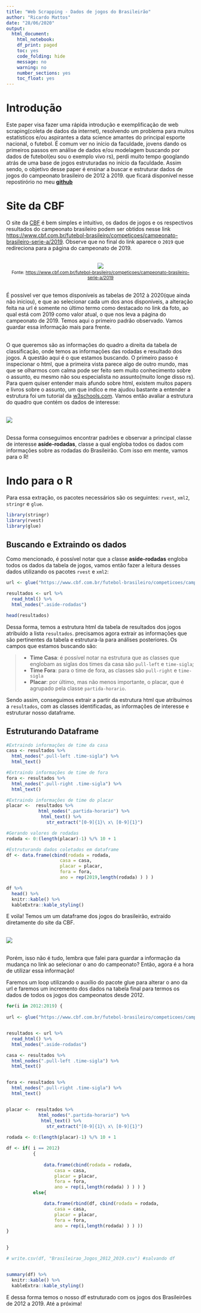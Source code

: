 ```yaml
---
title: "Web Scrapping - Dados de jogos do Brasileirão"
author: "Ricardo Mattos"
date: "28/06/2020"
output:
  html_document:
    html_notebook:
    df_print: paged
    toc: yes
    code_folding: hide
    message: no
    warning: no
    number_sections: yes
    toc_float: yes
---
```


# Introdução


Este paper visa fazer uma rápida introdução e exemplificação de web scraping(coleta de dados da internet), resolvendo um problema para muitos estatísticos e/ou aspirantes a data science amantes do principal esporte nacional, o futebol. É comum ver no início da faculdade, jovens dando os primeiros passos em análise de dados e/ou modelagem buscando por dados de futebol(eu sou o exemplo vivo rs), perdi muito tempo googlando atrás de uma base de jogos estruturadas no início da faculdade. Assim sendo, o objetivo desse paper é ensinar a buscar e estruturar dados de jogos do campeonato brasileiro de 2012 à 2019. que ficará disponível nesse repostirório no meu **[github](https://github.com/ricardomattos05/Scraping_Brasileirao)**

# Site da CBF

O site da [CBF](https://www.cbf.com.br) é bem simples e intuitivo, os dados de jogos e os respectivos resultados do campeonato brasileiro podem ser obtidos nesse link <https://www.cbf.com.br/futebol-brasileiro/competicoes/campeonato-brasileiro-serie-a/2019>. Observe que no final do link aparece o `2019` que redireciona para a página do campeonato de 2019. 

<center>
<br>![](Imgs/site_CBF_bra2019.png)
<small></br>Fonte: <https://www.cbf.com.br/futebol-brasileiro/competicoes/campeonato-brasileiro-serie-a/2019></small>
</br>
</center>

<br>
É possível ver que temos disponíveis as tabelas de 2012 à 2020(que ainda não iniciou), e que ao selecionar cada um dos anos disponíveis, a alteração feita na url é somente no último termo como destacado no link da foto, ao qual está com 2019 como valor atual, o que nos leva a página do campeonato de 2019. Temos aqui o primeiro padrão observado. Vamos guardar essa informação mais para frente.
</br>

<br>
O que queremos são as informações do quadro a direita da tabela de classificação, onde temos as informações das rodadas e resultado dos jogos. A questão aqui é o que estamos buscando. O primeiro passo é inspecionar o html, que a primeira vista parece algo de outro mundo, mas que se olharmos com calma pode ser feito sem muito conhecimento sobre o assunto, eu mesmo não sou especialista no assunto(muito longe disso rs). Para quem quiser entender mais afundo sobre html, existem muitos papers e livros sobre o assunto, um que indico e me ajudou bastante a entender a estrutura foi um tutorial da [w3schools.com](https://www.w3schools.com/html/html_intro.asp). Vamos então avaliar a estrutura do quadro que contém os dados de interesse:
</br>

<br>![](https://www.fulljoin.com.br/images/html_scraping.gif)</br>

<br>
Dessa forma conseguimos encontrar padrões e observar a principal classe de interesse **aside-rodadas**, classe a qual engloba todos os dados com informações sobre as rodadas do Brasileirão. Com isso em mente, vamos para o R!
</br>

# Indo para o R

Para essa extração, os pacotes necessários são os seguintes: `rvest`, `xml2`, `stringr` e `glue`.

```r
library(stringr)
library(rvest)
library(glue)

```


<!-- Lembra do termo `2019` que mencionei? Agora é hora de utilizar essa informação. Como destacado esse termo se altera para cada ano do campeonato selecionado, então precisaremos fazer um loop para consultar todos os anos de interesse(2012-2019). -->
## Buscando e Extraindo os dados

Como mencionado, é possível notar que a classe **aside-rodadas** engloba todos os dados da tabela de jogos, vamos então fazer a leitura desses dados utilizando os pacotes `rvest` e `xml2`:

```r
url <- glue("https://www.cbf.com.br/futebol-brasileiro/competicoes/campeonato-brasileiro-serie-a/2019")

resultados <- url %>% 
  read_html() %>% 
  html_nodes(".aside-rodadas")

head(resultados)
```

Dessa forma, temos a estrutura html da tabela de resultados dos jogos atribuído a lista `resultados`. precisamos agora extrair as informações que são pertinentes da tabela e estrutura-la para análises posteriores. Os campos que estamos buscando são:

> * **Time Casa**: é possível notar na estrutura que as classes que englobam as siglas dos times da casa são `pull-left` e `time-sigla`; 
> * **Time Fora**: para o time de fora, as classes são `pull-right` e `time-sigla`
> * **Placar**: por último, mas não menos importante, o placar, que é agrupado pela classe `partida-horario`.

Sendo assim, conseguimos extrair a partir da estrutura html que atribuímos a `resultados`, com as classes identificadas, as informações de interesse e estruturar nosso dataframe.

## Estruturando Dataframe
```r

#Extraindo informações de time da casa
casa <- resultados %>% 
  html_nodes(".pull-left .time-sigla") %>% 
  html_text()

#Extraindo informações de time de fora
fora <- resultados %>% 
  html_nodes(".pull-right .time-sigla") %>% 
  html_text()

#Extraindo informações de time do placar
placar <-  resultados %>% 
            html_nodes(".partida-horario") %>%
             html_text() %>%
               str_extract("[0-9]{1}\ x\ [0-9]{1}")

#Gerando valores de rodadas    
rodada <- 0:(length(placar)-1) %/% 10 + 1

#Estruturando dados coletados em dataframe
df <- data.frame(cbind(rodada = rodada,
                    casa = casa,
                    placar = placar,
                    fora = fora,
                    ano = rep(2019,length(rodada) ) ) )

df %>% 
  head() %>%
  knitr::kable() %>% 
  kableExtra::kable_styling() 


```


E voìla! Temos um um dataframe dos jogos do brasileirão, extraído diretamente do site da CBF.

<br>![](https://media.tenor.com/images/e51f4b0cfdef4203774fff000f98b818/tenor.gif)</br>


<br> Porém, isso não é tudo, lembra que falei para guardar a informação da mudança no link ao selecionar o ano do campeonato? Então, agora é a hora de utilizar essa informação! </br>

Faremos um loop utilizando o auxílio do pacote glue para alterar o ano da url e faremos um incremento dos dados na tabela final para termos os dados de todos os jogos dos campeonatos desde 2012.


```r

for(i in 2012:2019) {
  
url <- glue("https://www.cbf.com.br/futebol-brasileiro/competicoes/campeonato-brasileiro-serie-a/{i}")


resultados <- url %>% 
  read_html() %>% 
  html_nodes(".aside-rodadas")

casa <- resultados %>% 
  html_nodes(".pull-left .time-sigla") %>% 
  html_text()


fora <- resultados %>% 
  html_nodes(".pull-right .time-sigla") %>% 
  html_text()


placar <-  resultados %>% 
            html_nodes(".partida-horario") %>%
             html_text() %>%
               str_extract("[0-9]{1}\ x\ [0-9]{1}")
    
rodada <- 0:(length(placar)-1) %/% 10 + 1

df <- if( i == 2012)
          { 
       
              data.frame(cbind(rodada = rodada,
                  casa = casa,
                  placar = placar,
                  fora = fora,
                  ano = rep(i,length(rodada) ) ) ) }
          else{

              data.frame(rbind(df, cbind(rodada = rodada,
                  casa = casa,
                  placar = placar,
                  fora = fora,
                  ano = rep(i,length(rodada) ) ) ))
}
 

}

# write.csv(df, "Brasileirao_Jogos_2012_2019.csv") #salvando df


summary(df) %>% 
  knitr::kable() %>% 
  kableExtra::kable_styling() 

```


E dessa forma temos o nosso df estruturado com os jogos dos Brasileirões de 2012 a 2019. Até a próxima!
